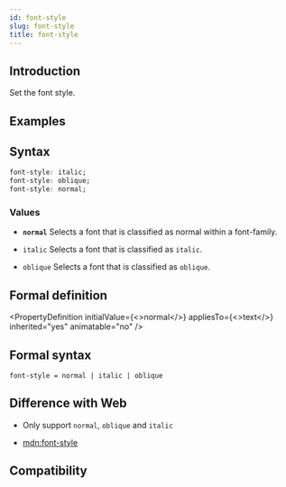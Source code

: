 ```yaml
---
id: font-style
slug: font-style
title: font-style
---
```


## Introduction

Set the font style.

## Examples


<Go
  example="css-api"
  defaultFile="src/font-style/App.tsx"
  img="/assets/doc/css/font-style.jpg"
  entry="src/font-style"
  defaultEntryFile="dist/font-style.lynx.bundle"
/>

## Syntax

```css
font-style: italic;
font-style: oblique;
font-style: normal;
```

### Values

- **`normal`**
  Selects a font that is classified as normal within a font-family.

- `italic`
  Selects a font that is classified as `italic`.

- `oblique`
  Selects a font that is classified as `oblique`.

## Formal definition


<PropertyDefinition
  initialValue={<>normal</>}
  appliesTo={<>text</>}
  inherited="yes"
  animatable="no"
/>

## Formal syntax

```
font-style = normal | italic | oblique
```

## Difference with Web

- Only support `normal`, `oblique` and `italic`

- [mdn:font-style](https://developer.mozilla.org/en-US/docs/Web/CSS/font-style)

## Compatibility


<LegacyCompatTable metadata="css/properties/font-style" />
